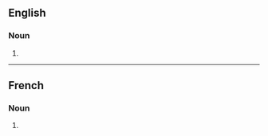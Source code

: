 {{also|basques}}

==English==

===Noun===
{{head|en|noun plural form}}

# {{plural of|Basque|lang=en}}

----

==French==

===Noun===
{{head|fr|noun plural form}}

# {{plural of|Basque|lang=fr}}